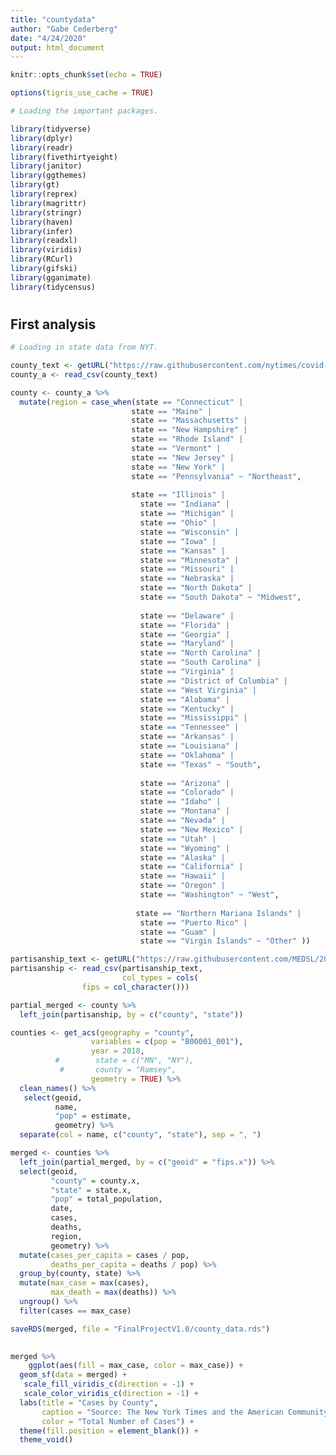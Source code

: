 ```yaml
---
title: "countydata"
author: "Gabe Cederberg"
date: "4/24/2020"
output: html_document
---
```


```r

knitr::opts_chunk$set(echo = TRUE)

options(tigris_use_cache = TRUE)

# Loading the important packages.

library(tidyverse)
library(dplyr)
library(readr)
library(fivethirtyeight)
library(janitor)
library(ggthemes)
library(gt)
library(reprex)
library(magrittr)
library(stringr)
library(haven)
library(infer)
library(readxl)
library(viridis)  
library(RCurl)
library(gifski)
library(gganimate)
library(tidycensus)

```

# {.tabset}

## First analysis

```r
# Loading in state data from NYT. 

county_text <- getURL("https://raw.githubusercontent.com/nytimes/covid-19-data/master/us-counties.csv")
county_a <- read_csv(county_text)

county <- county_a %>% 
  mutate(region = case_when(state == "Connecticut" |
                           state == "Maine" |
                           state == "Massachusetts" |
                           state == "New Hampshire" |
                           state == "Rhode Island" |
                           state == "Vermont" |
                           state == "New Jersey" |
                           state == "New York" |
                           state == "Pennsylvania" ~ "Northeast",
                           
                           state == "Illinois" |
                             state == "Indiana" |
                             state == "Michigan" |
                             state == "Ohio" |
                             state == "Wisconsin" |
                             state == "Iowa" |
                             state == "Kansas" |
                             state == "Minnesota" |
                             state == "Missouri" |
                             state == "Nebraska" |
                             state == "North Dakota" |
                             state == "South Dakota" ~ "Midwest",
                           
                             state == "Delaware" |
                             state == "Florida" |
                             state == "Georgia" |
                             state == "Maryland" |
                             state == "North Carolina" |
                             state == "South Carolina" |
                             state == "Virginia" |
                             state == "District of Columbia" |
                             state == "West Virginia" |
                             state == "Alabama" |
                             state == "Kentucky" |
                             state == "Mississippi" |
                             state == "Tennessee" |
                             state == "Arkansas" |
                             state == "Louisiana" |
                             state == "Oklahoma" |
                             state == "Texas" ~ "South",
                           
                             state == "Arizona" |
                             state == "Colorado" |
                             state == "Idaho" |
                             state == "Montana" |
                             state == "Nevada" |
                             state == "New Mexico" |
                             state == "Utah" |
                             state == "Wyoming" |
                             state == "Alaska" |
                             state == "California" |
                             state == "Hawaii" |
                             state == "Oregon" |
                             state == "Washington" ~ "West",
                           
                            state == "Northern Mariana Islands" | 
                             state == "Puerto Rico" | 
                             state == "Guam" | 
                             state == "Virgin Islands" ~ "Other" ))

partisanship_text <- getURL("https://raw.githubusercontent.com/MEDSL/2018-elections-unoffical/master/election-context-2018.csv")
partisanship <- read_csv(partisanship_text,
                         col_types = cols(
                fips = col_character()))

partial_merged <- county %>% 
  left_join(partisanship, by = c("county", "state"))

counties <- get_acs(geography = "county",
                  variables = c(pop = "B00001_001"), 
                  year = 2018,
          #        state = c("MN", "NY"),
           #       county = "Ramsey",
                  geometry = TRUE) %>% 
  clean_names() %>% 
   select(geoid, 
          name, 
          "pop" = estimate,
          geometry) %>% 
  separate(col = name, c("county", "state"), sep = ", ")

merged <- counties %>% 
  left_join(partial_merged, by = c("geoid" = "fips.x")) %>% 
  select(geoid, 
         "county" = county.x,
         "state" = state.x, 
         "pop" = total_population,
         date, 
         cases, 
         deaths, 
         region,
         geometry) %>% 
  mutate(cases_per_capita = cases / pop,
         deaths_per_capita = deaths / pop) %>% 
  group_by(county, state) %>% 
  mutate(max_case = max(cases),
         max_death = max(deaths)) %>% 
  ungroup() %>% 
  filter(cases == max_case)

saveRDS(merged, file = "FinalProjectV1.0/county_data.rds")
 
```


```r

merged %>% 
    ggplot(aes(fill = max_case, color = max_case)) +
  geom_sf(data = merged) +
   scale_fill_viridis_c(direction = -1) +
   scale_color_viridis_c(direction = -1) +
  labs(title = "Cases by County",
       caption = "Source: The New York Times and the American Community Survey 2014-2018",
       color = "Total Number of Cases") +
  theme(fill.position = element_blank()) +
  theme_void()

```

